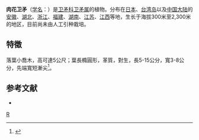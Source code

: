 {{Speciesbox 
| taxon = Euonymus carnosus
| authority = Hemsl.
| synonyms = 
* ''Genitia tanakae''
* ''Genitia carnosus''
* ''Euonymus platycline''
* ''Euonymus batakensis''
* ''Euonymus grandiflorus'' f. ''longipendunculatus''
* ''Euonymus huangii''
}}

'''肉花卫矛'''（[[学名|学名]]：{{lang|la|''Euonymus carnosus''}}）是[[卫矛科|卫矛科]][[卫矛属|卫矛属]]的植物。分布在[[日本|日本]]、[[台湾岛|台湾岛]]以及[[中国大陆|中国大陆]]的[[安徽|安徽]]、[[湖北|湖北]]、[[浙江|浙江]]、[[福建|福建]]、[[湖南|湖南]]、[[江苏|江苏]]、[[江西|江西]]等地，生长于海拔300米至2,300米的地区，目前尚未由人工引种栽培。

== 特徵 ==
落葉小喬木，高可達5公尺；葉長橢圓形，革質，對生，長5-15公分，寬3-8公分，先端寬短漸尖<ref>{{Cite web|title=国产红叶佳木肉花卫矛--《园林》2006年05期|url=https://www.cnki.com.cn/Article/CJFDTotal-YUNI200605014.htm|access-date=2021-06-08|work=www.cnki.com.cn}}</ref>。

== 参考文献 ==
<div class="references-small">
* {{cite web| url =http://www.bioinfo.cn/db05/KmzwSpecies.php?action=view&id=2453| title =肉花卫矛| work =《中国高等植物数据库全库》| publisher =中国科学院微生物研究所| author =昆明植物研究所| accessdate =2009-02-23| deadurl =yes| archiveurl =https://web.archive.org/web/20160305045716/http://www.bioinfo.cn/db05/KmzwSpecies.php?action=view&id=2453| archivedate =2016-03-05}}
</div>

{{Taxonbar}}

[[Category:卫矛属|R]]